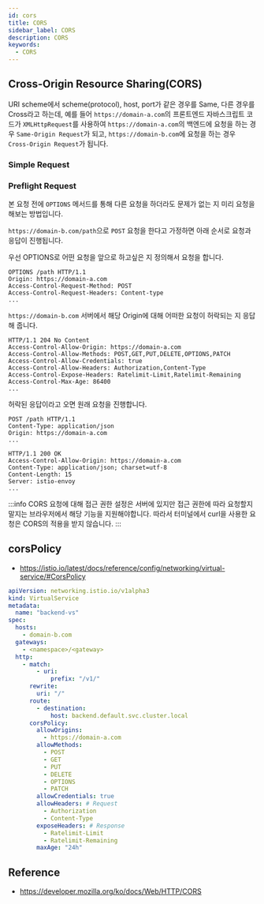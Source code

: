 ```yaml
---
id: cors
title: CORS
sidebar_label: CORS
description: CORS
keywords:
  - CORS
---
```


## Cross-Origin Resource Sharing(CORS)

URI scheme에서 scheme(protocol), host, port가 같은 경우를 Same, 다른 경우를 Cross라고 하는데, 예를 들어 `https://domain-a.com`의 프론트엔드 자바스크립트 코드가 `XMLHttpRequest`를 사용하여 `https://domain-a.com`의 백엔드에 요청을 하는 경우 `Same-Origin Request`가 되고, `https://domain-b.com`에 요청을 하는 경우 `Cross-Origin Request`가 됩니다.

### Simple Request

### Preflight Request

본 요청 전에 `OPTIONS` 메서드를 통해 다른 요청을 하더라도 문제가 없는 지 미리 요청을 해보는 방법입니다.

`https://domain-b.com/path`으로 `POST` 요청을 한다고 가정하면 아래 순서로 요청과 응답이 진행됩니다.

우선 OPTIONS로 어떤 요청을 앞으로 하고싶은 지 정의해서 요청을 합니다.

```http
OPTIONS /path HTTP/1.1
Origin: https://domain-a.com
Access-Control-Request-Method: POST
Access-Control-Request-Headers: Content-type
...
```

`https://domain-b.com` 서버에서 해당 Origin에 대해 어떠한 요청이 허락되는 지 응답해 줍니다.

```http
HTTP/1.1 204 No Content
Access-Control-Allow-Origin: https://domain-a.com
Access-Control-Allow-Methods: POST,GET,PUT,DELETE,OPTIONS,PATCH
Access-Control-Allow-Credentials: true
Access-Control-Allow-Headers: Authorization,Content-Type
Access-Control-Expose-Headers: Ratelimit-Limit,Ratelimit-Remaining
Access-Control-Max-Age: 86400
...
```

허락된 응답이라고 오면 원래 요청을 진행합니다.

```http
POST /path HTTP/1.1
Content-Type: application/json
Origin: https://domain-a.com
...
```

```http
HTTP/1.1 200 OK
Access-Control-Allow-Origin: https://domain-a.com
Content-Type: application/json; charset=utf-8
Content-Length: 15
Server: istio-envoy
...
```

:::info
CORS 요청에 대해 접근 권한 설정은 서버에 있지만 접근 권한에 따라 요청할지 말지는 브라우저에서 해당 기능을 지원해야합니다. 따라서 터미널에서 curl을 사용한 요청은 CORS의 적용을 받지 않습니다.
:::

## corsPolicy

- https://istio.io/latest/docs/reference/config/networking/virtual-service/#CorsPolicy

```yaml {19-33}
apiVersion: networking.istio.io/v1alpha3
kind: VirtualService
metadata:
  name: "backend-vs"
spec:
  hosts:
    - domain-b.com
  gateways:
    - <namespace>/<gateway>
  http:
    - match:
        - uri:
            prefix: "/v1/"
      rewrite:
        uri: "/"
      route:
        - destination:
            host: backend.default.svc.cluster.local
      corsPolicy:
        allowOrigins:
          - https://domain-a.com
        allowMethods:
          - POST
          - GET
          - PUT
          - DELETE
          - OPTIONS
          - PATCH
        allowCredentials: true
        allowHeaders: # Request
          - Authorization
          - Content-Type
        exposeHeaders: # Response
          - Ratelimit-Limit
          - Ratelimit-Remaining
        maxAge: "24h"
```

## Reference

- https://developer.mozilla.org/ko/docs/Web/HTTP/CORS
